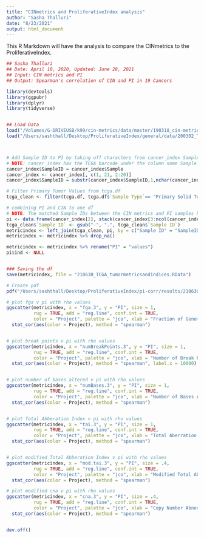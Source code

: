 ```yaml
---
title: "CINmetrics and ProliferativeIndex analysis"
author: "Sasha Thalluri"
date: "8/23/2021"
output: html_document
---
```


This R Markdown will have the analysis to compare the CINmetrics to the ProliferativeIndex. 


```r
## Sasha Thalluri
## Date: April 10, 2020, Updated: June 28, 2021
## Input: CIN metrics and PI
## Output: Spearman's correlation of CIN and PI in 19 Cancers

library(devtools)
library(ggpubr)
library(dplyr)
library(tidyverse)


## Load Data
load("/Volumes/G-DRIVEUSB/k99/cin-metrics/data/master/190318_cin-metrics-master_calcs_tcga.df.RData")
load("/Users/sashthall/Desktop/ProliferativeIndex/general/data/200302_TCGA_proliferationindices.RData")



# Add Sample ID to PI by taking off characters from cancer_index Sample
# NOTE: cancer_index has the TCGA barcode under the column name Sample
cancer_index$SampleID = cancer_index$Sample
cancer_index <- cancer_index[, c(1, 21, 2:20)]
cancer_index$SampleID = substr(cancer_index$SampleID,1,nchar(cancer_index$SampleID)-12)

# Filter Primary Tumor Values from tcga.df
tcga_clean <- filter(tcga.df, tcga.df$`Sample Type`== "Primary Solid Tumor")

# combining PI and CIN to one df
# NOTE: The matched Sample IDs between the CIN metrics and PI samples hhave . instead of -, so I will change that
pi <- data.frame(cancer_index[2], stack(cancer_index[3:ncol(cancer_index)]))
tcga_clean$`Sample ID` <- gsub("-", ".", tcga_clean$`Sample ID`)
metricindex <- left_join(tcga_clean, pi, by = c("Sample ID" = "SampleID"))
metricindex <- metricindex %>% drop_na()

metricindex <- metricindex %>% rename("PI" = "values")
pi$ind <- NULL


### Saving the df
save(metricindex, file = "210630_TCGA_tumormetricsandindices.RData")

# Create pdf
pdf("/Users/sashthall/Desktop/ProliferativeIndex/pi-corr/results/210630_tumormetricsandindicies_all.pdf")

# plot fga v pi with rho values
ggscatter(metricindex, x = "fga.3", y = "PI", size = 1, 
          rug = TRUE, add = "reg.line", conf.int = TRUE, 
          color = "Project", palette = "jco", xlab = "Fraction of Genome Altered", ylab = "Proliferative Index") +
  stat_cor(aes(color = Project), method = "spearman")


# plot break points v pi with rho values
ggscatter(metricindex, x = "numBreakPoints.3", y = "PI", size = 1, 
          rug = TRUE, add = "reg.line", conf.int = TRUE, 
          color = "Project", palette = "jco", xlab = "Number of Break Points", ylab = "Proliferative Index") +
  stat_cor(aes(color = Project), method = "spearman", label.x = 10000)


# plot number of bases altered v pi with rho values
ggscatter(metricindex, x = "numBases.3", y = "PI", size = 1, 
          rug = TRUE, add = "reg.line", conf.int = TRUE, 
          color = "Project", palette = "jco", xlab = "Number of Bases Altered", ylab = "Proliferative Index") +
  stat_cor(aes(color = Project), method = "spearman")


# plot Total Abberation Index v pi with rho values
ggscatter(metricindex, x = "tai.3", y = "PI", size = 1, 
          rug = TRUE, add = "reg.line", conf.int = TRUE, 
          color = "Project", palette = "jco", xlab = "Total Aberration Index", ylab = "Proliferative Index") +
  stat_cor(aes(color = Project), method = "spearman")


# plot modified Total Abberation Index v pi with rho values
ggscatter(metricindex, x = "mod.tai.3", y = "PI", size = .4, 
          rug = TRUE, add = "reg.line", conf.int = TRUE, 
          color = "Project", palette = "jco", xlab = "Modified Total Aberration Index", ylab = "Proliferative Index") +
  stat_cor(aes(color = Project), method = "spearman")

# plot modified cna v pi with rho values
ggscatter(metricindex, x = "cna.3", y = "PI", size = .4, 
          rug = TRUE, add = "reg.line", conf.int = TRUE, 
          color = "Project", palette = "jco", xlab = "Copy Number Abnormalities", ylab = "Proliferative Index") +
  stat_cor(aes(color = Project), method = "spearman")


dev.off()
```


